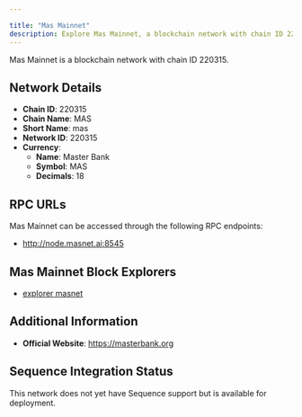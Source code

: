```yaml
---

title: "Mas Mainnet"
description: Explore Mas Mainnet, a blockchain network with chain ID 220315. Learn about its native currency, Master Bank, and how to interact with the network.
---
```




Mas Mainnet is a blockchain network with chain ID 220315.

## Network Details

- **Chain ID**: 220315
- **Chain Name**: MAS
- **Short Name**: mas
- **Network ID**: 220315
- **Currency**: 
  - **Name**: Master Bank
  - **Symbol**: MAS
  - **Decimals**: 18

## RPC URLs

Mas Mainnet can be accessed through the following RPC endpoints:

- http://node.masnet.ai:8545

## Mas Mainnet Block Explorers

- [explorer masnet](https://explorer.masnet.ai)

## Additional Information

- **Official Website**: https://masterbank.org

## Sequence Integration Status

This network does not yet have Sequence support but is available for deployment.
